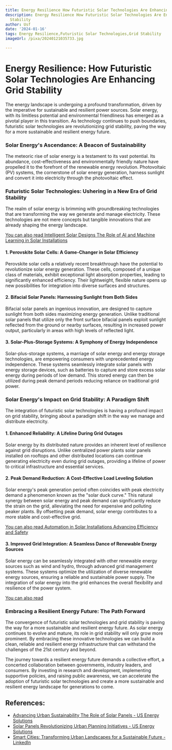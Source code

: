 ```yaml
---
title: Energy Resilience How Futuristic Solar Technologies Are Enhancing Grid Stability
description: Energy Resilience How Futuristic Solar Technologies Are Enhancing Grid
  Stability
author: Usf
date: '2024-01-16'
tags: Energy Resilience,Futuristic Solar Technologies,Grid Stability
imageUrl: /pixa/20240121035733.jpg

---
```

# Energy Resilience: How Futuristic Solar Technologies Are Enhancing Grid Stability

The energy landscape is undergoing a profound transformation, driven by the imperative for sustainable and resilient power sources. Solar energy, with its limitless  potential and environmental friendliness has emerged as a  pivotal player in  this transition. As technology continues to push boundaries, futuristic solar technologies are revolutionizing grid stability, paving the way for a more sustainable and  resilient energy future.

### Solar Energy's Ascendance: A  Beacon of Sustainability

The  meteoric rise of solar energy is a testament to its vast potential. Its abundance, cost-effectiveness and  environmentally friendly nature have propelled it  to the forefront of the renewable energy revolution. Photovoltaic (PV) systems, the cornerstone of solar  energy generation, harness sunlight and convert  it into electricity through the photovoltaic effect.

### Futuristic Solar Technologies: Ushering in a New Era of  Grid Stability

The realm of solar  energy is brimming with groundbreaking technologies that are transforming  the way we generate and manage electricity. These technologies  are not mere concepts but tangible innovations that are already shaping the energy landscape.

[You can also read Intelligent Solar  Designs The Role of AI and Machine Learning in Solar Installations](Intelligent%20Solar%20Designs%20The%20Role%20of%20AI%20and%20Machine%20Learning%20in%20Solar%20Installations)


#### 1. Perovskite Solar Cells: A Game-Changer in Solar Efficiency

Perovskite solar  cells a relatively  recent breakthrough have the potential to  revolutionize solar  energy generation. These cells, composed  of a unique class of materials, exhibit exceptional light  absorption properties,  leading to significantly enhanced efficiency.  Their lightweight, flexible nature opens  up new possibilities  for integration into  diverse  surfaces and  structures.

#### 2. Bifacial  Solar Panels: Harnessing Sunlight  from Both Sides

Bifacial solar panels an ingenious innovation, are designed to  capture sunlight from both sides maximizing energy generation. Unlike traditional solar panels that utilize only the front surface bifacial panels exploit sunlight reflected from  the ground or  nearby surfaces, resulting in increased power output, particularly in areas with high levels of reflected light.

#### 3. Solar-Plus-Storage Systems: A Symphony of Energy Independence

Solar-plus-storage systems, a marriage  of solar energy and energy storage technologies, are empowering consumers with unprecedented energy independence. These systems seamlessly integrate solar panels with energy storage devices,  such as  batteries to capture and store excess solar energy during periods of low demand. This stored energy  can then be utilized  during peak demand periods reducing  reliance on traditional grid power.

### Solar Energy's Impact on Grid Stability: A Paradigm Shift

The  integration of futuristic solar technologies is  having a profound impact on grid stability, bringing about a paradigm shift in the way we manage and distribute electricity.

####  1.  Enhanced Reliability: A Lifeline During Grid Outages

Solar energy by its distributed nature provides an inherent level of resilience against grid disruptions. Unlike  centralized power plants solar  panels installed on  rooftops and other distributed locations can continue generating electricity  even during grid outages, providing a lifeline of power to critical infrastructure and essential services.

####  2. Peak Demand Reduction: A Cost-Effective Load Leveling Solution

Solar energy's peak generation period often coincides with  peak electricity demand a  phenomenon known as  the "solar duck curve." This natural synergy between solar energy and  peak demand can significantly reduce the strain on the grid, alleviating the need  for  expensive and polluting peaker  plants. By offsetting  peak demand, solar  energy  contributes to a more  stable and cost-effective grid.

[You can also read Automation in Solar Installations Advancing Efficiency and Safety](Automation%20in%20Solar%20Installations%20Advancing%20Efficiency%20and%20Safety)


#### 3. Improved Grid Integration: A Seamless  Dance of Renewable Energy Sources

Solar energy can be seamlessly integrated with other renewable energy sources such as wind and hydro, through advanced grid management systems. These systems optimize the  utilization of diverse renewable energy sources, ensuring a reliable and sustainable power supply. The integration of solar energy into the grid enhances the overall flexibility and resilience of the  power system.

[You can also read ]()


### Embracing a Resilient Energy Future: The Path Forward

The  convergence of futuristic solar technologies and grid  stability is paving the way for a more  sustainable  and resilient energy future. As solar energy continues to evolve and mature, its role in grid stability will only grow more prominent.  By embracing these innovative technologies we can  build a clean, reliable  and resilient energy  infrastructure that can withstand the  challenges  of the 21st century and beyond.

The journey towards a resilient energy future demands a collective effort, a concerted collaboration between governments, industry leaders, and consumers. By investing in research and development, implementing supportive policies, and raising public awareness, we can accelerate the adoption  of futuristic solar technologies and create a more sustainable and resilient energy landscape for generations to come.

## References:
- [Advancing Urban Sustainability The Role of Solar Panels - US Energy Solutions](https://energy5.com/advancing-urban-sustainability-the-role-of-solar-panels)
- [Solar Panels Revolutionizing Urban Planning Initiatives - US Energy Solutions](https://energy5.com/solar-panels-revolutionizing-urban-planning-initiatives)
- [Smart Cities: Transforming Urban Landscapes for a Sustainable Future - LinkedIn](https://www.linkedin.com/pulse/smart-cities-transforming-urban-landscapes-sustainable-future)
